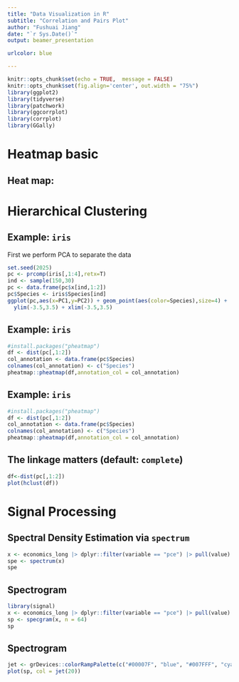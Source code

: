```yaml
---
title: "Data Visualization in R"
subtitle: "Correlation and Pairs Plot"
author: "Fushuai Jiang"
date: "`r Sys.Date()`"
output: beamer_presentation

urlcolor: blue

---
```


```r
knitr::opts_chunk$set(echo = TRUE,  message = FALSE)
knitr::opts_chunk$set(fig.align='center', out.width = "75%")
library(ggplot2)
library(tidyverse)
library(patchwork)
library(ggcorrplot)
library(corrplot)
library(GGally)
```




# Heatmap basic


## Heat map:




# Hierarchical Clustering

## Example: `iris`

First we perform PCA to separate the data

```r
set.seed(2025)
pc <- prcomp(iris[,1:4],retx=T)
ind <- sample(150,30)
pc <- data.frame(pc$x[ind,1:2])
pc$Species <- iris$Species[ind]
ggplot(pc,aes(x=PC1,y=PC2)) + geom_point(aes(color=Species),size=4) +
  ylim(-3.5,3.5) + xlim(-3.5,3.5)
```

## Example: `iris`

```r
#install.packages("pheatmap")
df <- dist(pc[,1:2])
col_annotation <- data.frame(pc$Species)
colnames(col_annotation) <- c("Species")
pheatmap::pheatmap(df,annotation_col = col_annotation)
```

## Example: `iris`

```r
#install.packages("pheatmap")
df <- dist(pc[,1:2])
col_annotation <- data.frame(pc$Species)
colnames(col_annotation) <- c("Species")
pheatmap::pheatmap(df,annotation_col = col_annotation)
```

## The linkage matters (default: `complete`)

```r
df<-dist(pc[,1:2])
plot(hclust(df))
```


# Signal Processing


## Spectral Density Estimation via `spectrum`

```r
x <- economics_long |> dplyr::filter(variable == "pce") |> pull(value)
spe <- spectrum(x)
spe
```






## Spectrogram

```r
library(signal)
x <- economics_long |> dplyr::filter(variable == "pce") |> pull(value)
sp <- specgram(x, n = 64)
sp
```

## Spectrogram

```r
jet <- grDevices::colorRampPalette(c("#00007F", "blue", "#007FFF", "cyan","#7FFF7F", "yellow", "#FF7F00", "red", "#7F0000"))
plot(sp, col = jet(20))
```


